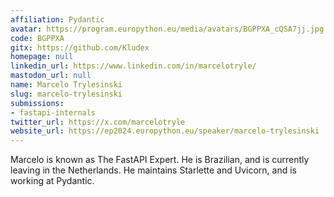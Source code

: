 ```yaml
---
affiliation: Pydantic
avatar: https://program.europython.eu/media/avatars/BGPPXA_cQSA7jj.jpg
code: BGPPXA
gitx: https://github.com/Kludex
homepage: null
linkedin_url: https://www.linkedin.com/in/marcelotryle/
mastodon_url: null
name: Marcelo Trylesinski
slug: marcelo-trylesinski
submissions:
- fastapi-internals
twitter_url: https://x.com/marcelotryle
website_url: https://ep2024.europython.eu/speaker/marcelo-trylesinski
---
```


Marcelo is known as The FastAPI Expert. He is Brazilian, and is currently leaving in the Netherlands.
He maintains Starlette and Uvicorn, and is working at Pydantic.
